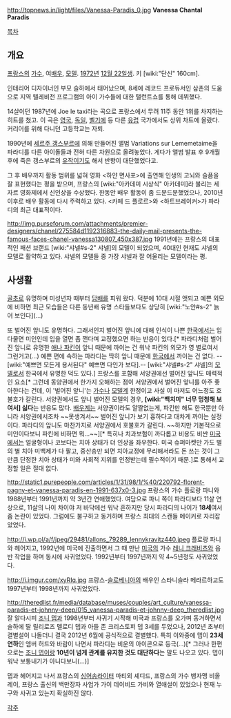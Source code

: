 http://topnews.in/light/files/Vanessa-Paradis_0.jpg
'''Vanessa Chantal Paradis'''

[[목차]]
== 개요 ==
[[프랑스]]의 [[가수]], 여[[배우]], [[모델]]. [[1972년]] [[12월 22일]]생. 키 [wiki:"단신" 160cm].

인테리어 디자이너인 부모 슬하에서 태어났으며, 8세에 레코드 프로듀서인 삼촌의 도움으로 지역 텔레비전 프로그램의 아이 가수들에 대한 탤런트쇼를 통해 데뷔했다.

14살이던 1987년에 Joe le taxi라는 곡으로 프랑스에서 무려 11주 동안 1위를 차지하는 히트를 쳤고. 이 곡은 [[영국]], [[독일]], [[벨기에]] 등 다른 [[유럽]] 국가에서도 상위 차트에 올랐다. 커리어를 위해 다니던 고등학교는 자퇴.

1990년에 [[세르주 갱스부르]]에 의해 만들어진 앨범 Variations sur Lememetaime을 파라디를 다른 아이돌들과 전혀 다른 차원으로 올려놓았다. 게다가 앨범 발표 후 9개월 후에 죽은 갱스부르의 [[유작]]이기도 해서 반향이 대단했었다고.

그 후 배우까지 활동 범위를 넓혀 영화 <하얀 면사포>에 출연해 인생의 고뇌와 슬픔을 잘 표현했다는 평을 받으며, 프랑스의 [wiki:"아카데미 시상식" 아카데미]라 불리는 세자르 영화제에서 신인상을 수상했다. 한동안 배우 활동이 좀 드문드문했었으나, 2010년 이후로 배우 활동에 다시 주력하고 있다. <카페 드 플로르>와 <하트브레이커>가 파라디의 최근 대표적이다.

http://img.purseforum.com/attachments/premier-designers/chanel/275584d1192316883-the-daily-mail-presents-the-famous-faces-chanel-vanessa130807_450x387.jpg
1991년에는 프랑스의 대표적인 패션 브랜드 [wiki:"샤넬#s-2" 샤넬]의 모델이 되었으며, 40대인 현재도 샤넬의 모델로 활약하고 있다. 샤넬의 모델들 중 가장 샤넬과 잘 어울리는 모델이라는 평.

== 사생활 ==
[[골초]]로 유명하며 미성년자 때부터 [[담배]]를 피워 왔다. 덕분에 10대 시절 앳되고 예쁜 외모에 비하면 최근 모습들은 다른 동년배 유명 스타들보다도 상당히 [wiki:"노안#s-2" 늙어 보인다](…)

또 벌어진 앞니도 유명하다. 그래서인지 벌어진 앞니에 대해 인식이 나쁜 [[한국]]에서는 입 다물면 미인인데 입을 열면 좀 깬다며 교정했으면 하는 반응이 있다.[* 파라디처럼 벌어진 앞니로 유명한 [[애나 파킨]]이 앞니 때문에 까이는 건 워낙 파킨의 외모가 영 별로여서 그런거고(…) 예쁜 편에 속하는 파라디는 딱히 앞니 때문에 [[한국]]에서 까이는 건 없다. --[wiki:"예쁘면 모든게 용서된다" 예쁘면 다인가 보다].-- [wiki:"샤넬#s-2" 샤넬]의 [[모델]]로서 한국에서 유명한 덕도 있다.] 프랑스를 포함해 서양권에선 벌어진 앞니도 매력적인 요소[* 그런데 동양권에서 한가지 오해하는 점이 서양권에서 벌어진 앞니를 아주 좋아한다는 건데, 이 '벌어진 앞니'는 [[가수]]나 [[모델]]계 한정이고 사실 이 마저도 어느정도 호불호가 갈린다. 서양권에서도 앞니 벌어진 모델의 경우, '''[wiki:"백치미" 너무 멍청해 보여서] 싫다'''는 반응도 많다. [[배우]]계는 서양권이라도 얄짤없는게, 파킨만 해도 한국뿐만 아니라 서양권에서조차 ~~못생겨서~~ 벌어진 앞니가 보기 흉하다고 대차게 까이는 실정이다. 파라디의 앞니도 마찬가지로 서양권에서 호불호가 갈린다. ~~하지만 기본적으로 미인이다보니 파킨에 비하면 뭐...~~][* 특히나 치과보험이 까다롭고 비용도 비싼 [[미국]]에서는 얼굴형이나 코보다는 치아 상태가 더 인상을 좌우한다. 미국 슈퍼마켓만 가도 별의 별 치아 미백제가 다 팔고, 중산층만 되면 치아교정에 무리해서라도 돈 쓰는 것이 그만큼 단정한 치아 상태가 미와 사회적 지위를 인정받는데 필수적이기 때문.]로 통해서 교정할 일은 절대 없다.

http://static1.purepeople.com/articles/1/31/98/1/%40/220792-florent-pagny-et-vanessa-paradis-en-1991-637x0-3.jpg
프랑스의 가수 플로랑 파니와 1988년부터 1991년까지 약 3년간 연애했었다. 여담으로 파니 쪽이 파라디보다 11살 연상으로, 11살의 나이 차이야 저 바닥에선 워낙 흔하지만 당시 파라디의 나이가 '''18세'''여서 좀 논란이 있었다. 그럼에도 불구하고 동거하며 프랑스 최대의 스캔들 메이커로 자리잡았었다.

http://i.wp.pl/a/f/jpeg/29481/allons_79289_lennykravitz440.jpeg
플로랑 파니와 헤어지고, 1992년에 미국에 진출하면서 그 때 만난 [[미국]]의 가수 [[레니 크래비츠]]와 음반 작업을 하며 동시에 사귀었었다. 1992년부터 1997년까지 약 4~5년정도 사귀었었다.

http://i.imgur.com/xyRIq.jpg
프랑스-[[슬로베니아]]의 배우인 스타니슬라 메라르하고도 1997년부터 1998년까지 사귀었었다.

http://theredlist.fr/media/database/muses/couples/art_culture/vanessa-paradis-et-johnny-deep/015_vanessa-paradis-et-johnny-deep_theredlist.jpg
잘 알다시피 [[조니 뎁]]과 1998년부터 사귀기 시작해 미국과 프랑스를 오가며 동거하면서 슬하에 딸 릴리로즈 멜로디 뎁과 아들 존 크리스토퍼 뎁 3세를 두었으나, 2012년 초부터 결별설이 나돌더니 결국 2012년 6월에 공식적으로 결별했다. 특히 이와중에 뎁이 '''23세 연하'''인 엠버 허드와 바람이 나면서 파라디는 비운의 아이콘으로 등극(…)[* 그러나 한편으로는 [[조니 뎁]]이랑 '''10년이 넘게 관계를 유지한 것도 대단하다'''는 말도 나오고 있다. 뎁이 워낙 보통내기가 아니다보니(…)]

뎁과 헤어지고 나서 프랑스의 [[싱어송라이터]] 마티외 셰디드, 프랑스의 가수 뱅자맹 비올레이, 프랑스 출신의 백만장자 사업가 가이 데이비드 가비와 열애설이 있었으나 현재 누구와 사귀고 있는지 확실하진 않다.

[[각주]]
